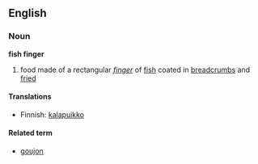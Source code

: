 ==English==

===Noun===
'''fish finger'''
#food made of a rectangular ''[[finger]]'' of [[fish]] coated in [[breadcrumbs]] and [[fried]]

====Translations====
*Finnish: [[kalapuikko]]

====Related term====
*[[goujon]]